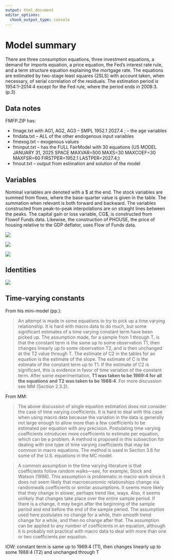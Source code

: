 ```yaml
---
output: html_document
editor_options:
  chunk_output_type: console
---
```


# Model summary

There are three consumption equations, three investment equations, a demand for imports equation, a price equation, the Fed’s interest rate rule, and a term structure equation explaining the mortgage rate. The equations are estimated by two-stage least squares (2SLS) with account taken, when necessary, of serial correlation of the residuals. The estimation period is 1954:1–2014:4 except for the Fed rule, where the period ends in 2008:3. (p.3)

## Data notes

FMFP.ZIP has:

-   fmage.txt with AG1, AG2, AG3 – SMPL 1952.1 2027.4 ; – the age variables
-   fmdata.txt – ALL of the other endogenous input variables
-   fmexog.txt – exogenous values
-   fminput.txt – has the FULL FairModel with 30 equations (US MODEL JANUARY 31, 2025 SPACE MAXVAR=500 MAXS=30 MAXCOEF=30 MAXFSR=60 FIRSTPER=1952.1 LASTPER=2027.4;)
-   fmout.txt – output from estimation and solution of the model

## Variables

Nominal variables are denoted with a \$ at the end. The stock variables are summed from flows, where the base-quarter value is given in the table. The summation when relevant is both forward and backward. The variables constructed from peak-to-peak interpolations are on straight lines between the peaks. The capital gain or loss variable, CG\$, is constructed from Flowof Funds data. Likewise, the construction of PHOUSE, the price of housing relative to the GDP deflator, uses Flow of Funds data.

![](images/clipboard-12052982.png)

![](images/clipboard-846148252.png)

![](images/clipboard-844145962.png)

## Identities

![](images/clipboard-4026653370.png)

## Time-varying constants

From his mini-model (pp.):

>An attempt is made in some equations to try to pick up a time varying relationship. It is hard with macro data to do much, but some significant estimates of a time varying constant term have been picked up. The assumption made, for a sample from 1 through T, is that the constant term is the same up to some observation T1, then changes linearly up to some observation T2, and is then unchanged at the T2 value through T. The estimate of C2 in the tables for an equation is the estimate
of the slope. The estimate of C is the estimate of the constant term up to T1. If the estimate of C2 is significant, this is evidence in favor of time variation of the constant term. After some experimentation, **T1 was taken to be 1969:4 for all the equations and T2 was taken to be 1988:4**. For more discussion see MM (Section
2.3.2).

From MM:

>The above discussion of single equation estimation does not consider the case of time varying coefficients. It is hard to deal with this case when using macro data because the variation in the data is generally not large enough to allow more than a few coefficients to be estimated per equation with any precision. Postulating time varying coefficients introduces more coefficients to estimate per equation, which can be a problem. A method is proposed in this subsection for dealing with one type of time varying coefficients that may be common in macro equations. The method is used in Section 3.6 for some of the U.S. equations in the MC model.

>A common assumption in the time varying literature is that coefficients follow random walks—see, for example, Stock and Watson (1998). This assumption is problematic in macro work since it does not seem likely that macroeconomic relationships change via randomwalk coefficients or similar assumptions. It seems more likely that they change in slower, perhaps trend like, ways. Also, it seems unlikely that changes take place over the entire sample period. If there is a change, it may begin after the beginning of the sample period and end before the end of the sample period. The assumption used here postulates no change for a while, then smooth trend change for a while, and then no change after that. The assumption can be applied to any number of coefficients in an equation, although it is probably not practical with macro data to deal with more than one or two coefficients per equation.

IOW: constant term is same up to 1969:4 (T1), then changes linearly up to some 1988:4 (T2) and unchanged through T

